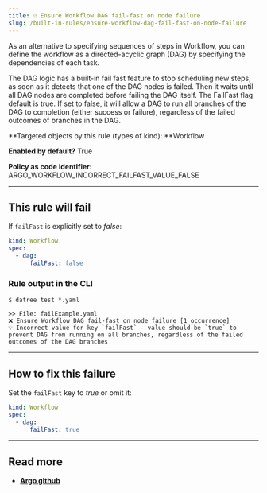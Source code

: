 ```yaml
---
title: ☑️ Ensure Workflow DAG fail-fast on node failure
slug: /built-in-rules/ensure-workflow-dag-fail-fast-on-node-failure
---
```


As an alternative to specifying sequences of steps in Workflow, you can define the workflow as a directed-acyclic graph (DAG) by specifying the dependencies of each task.

The DAG logic has a built-in fail fast feature to stop scheduling new steps, as soon as it detects that one of the DAG nodes is failed. Then it waits until all DAG nodes are completed before failing the DAG itself. The FailFast flag default is true. If set to false, it will allow a DAG to run all branches of the DAG to completion (either success or failure), regardless of the failed outcomes of branches in the DAG.

**Targeted objects by this rule (types of kind): **Workflow

**Enabled by default?** True

**Policy as code identifier:** ARGO_WORKFLOW_INCORRECT_FAILFAST_VALUE_FALSE

---

## This rule will fail

If `failFast` is explicitly set to _false_:

```yaml
kind: Workflow
spec:
  - dag:
      failFast: false
```

### Rule output in the CLI

```terminal
$ datree test *.yaml

>> File: failExample.yaml
❌ Ensure Workflow DAG fail-fast on node failure [1 occurrence]
💡 Incorrect value for key `failFast` - value should be `true` to prevent DAG from running on all branches, regardless of the failed outcomes of the DAG branches
```

---

## **How to fix this failure**

Set the `failFast` key to _true_ or omit it:

```yaml
kind: Workflow
spec:
  - dag:
      failFast: true
```

---

## Read more

- [**Argo github**](https://github.com/argoproj/argo-workflows/blob/master/examples/dag-disable-failFast.yaml)
